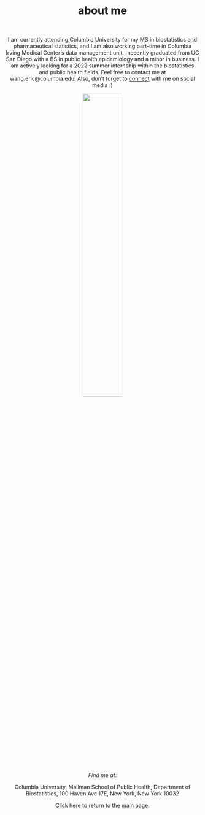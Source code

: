 

<center> <h1>about me</h1> </center>

<br>
<center>

I am currently attending Columbia University for my MS in biostatistics and pharmaceutical statistics, and I am also working part-time in Columbia Irving Medical Center’s data management unit. I recently graduated from UC San Diego with a BS in public health epidemiology and a minor in business. I am actively looking for a 2022 summer internship within the biostatistics and public health fields. Feel free to contact me at wang.eric@columbia.edu! Also, don't forget to [connect](connect.html) with me on social media :)

<img src="images/Profile Pic.jpeg" style="width:45%"> 

*Find me at:*

Columbia University,
Mailman School of Public Health,
Department of Biostatistics,
100 Haven Ave 17E,
New York, New York 10032

Click here to return to the [main](index.html) page.


